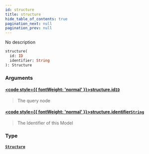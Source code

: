 ```yaml
---
id: structure
title: structure
hide_table_of_contents: true
pagination_next: null
pagination_prev: null
---
```








No description

```graphql
structure(
  id: ID
  identifier: String
): Structure
```


### Arguments

#### [<code style={{ fontWeight: 'normal' }}>structure.<b>id</b></code>](#)<Bullet />[`ID`](/docs/schemas/arkitekt/scalars/id) <Badge class="secondary" text="scalar"/>
> The query node
> 

#### [<code style={{ fontWeight: 'normal' }}>structure.<b>identifier</b></code>](#)<Bullet />[`String`](/docs/schemas/arkitekt/scalars/string) <Badge class="secondary" text="scalar"/>
> The Identifier of this Model
> 

### Type

#### [`Structure`](/docs/schemas/arkitekt/objects/structure) <Badge class="secondary" text="object"/>
> 
> 





